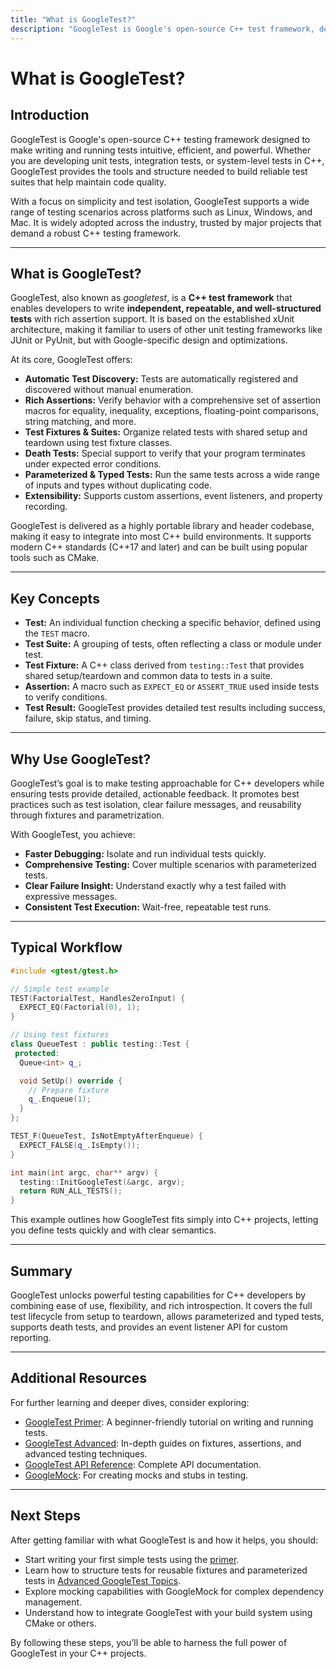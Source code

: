 ```yaml
---
title: "What is GoogleTest?"
description: "GoogleTest is Google's open-source C++ test framework, designed to make it easy to write robust unit and integration tests. This page explains the fundamental purpose of the framework and why it has become an industry-standard for C++ projects."
---
```


# What is GoogleTest?

## Introduction

GoogleTest is Google's open-source C++ testing framework designed to make writing and running tests intuitive, efficient, and powerful. Whether you are developing unit tests, integration tests, or system-level tests in C++, GoogleTest provides the tools and structure needed to build reliable test suites that help maintain code quality.

With a focus on simplicity and test isolation, GoogleTest supports a wide range of testing scenarios across platforms such as Linux, Windows, and Mac. It is widely adopted across the industry, trusted by major projects that demand a robust C++ testing framework.

---

## What is GoogleTest?

GoogleTest, also known as *googletest*, is a **C++ test framework** that enables developers to write **independent, repeatable, and well-structured tests** with rich assertion support. It is based on the established xUnit architecture, making it familiar to users of other unit testing frameworks like JUnit or PyUnit, but with Google-specific design and optimizations.

At its core, GoogleTest offers:

- **Automatic Test Discovery:** Tests are automatically registered and discovered without manual enumeration.
- **Rich Assertions:** Verify behavior with a comprehensive set of assertion macros for equality, inequality, exceptions, floating-point comparisons, string matching, and more.
- **Test Fixtures & Suites:** Organize related tests with shared setup and teardown using test fixture classes.
- **Death Tests:** Special support to verify that your program terminates under expected error conditions.
- **Parameterized & Typed Tests:** Run the same tests across a wide range of inputs and types without duplicating code.
- **Extensibility:** Supports custom assertions, event listeners, and property recording.

GoogleTest is delivered as a highly portable library and header codebase, making it easy to integrate into most C++ build environments. It supports modern C++ standards (C++17 and later) and can be built using popular tools such as CMake.

---

## Key Concepts

- **Test:** An individual function checking a specific behavior, defined using the `TEST` macro.
- **Test Suite:** A grouping of tests, often reflecting a class or module under test.
- **Test Fixture:** A C++ class derived from `testing::Test` that provides shared setup/teardown and common data to tests in a suite.
- **Assertion:** A macro such as `EXPECT_EQ` or `ASSERT_TRUE` used inside tests to verify conditions.
- **Test Result:** GoogleTest provides detailed test results including success, failure, skip status, and timing.

---

## Why Use GoogleTest?

GoogleTest’s goal is to make testing approachable for C++ developers while ensuring tests provide detailed, actionable feedback. It promotes best practices such as test isolation, clear failure messages, and reusability through fixtures and parametrization.

With GoogleTest, you achieve:

- **Faster Debugging:** Isolate and run individual tests quickly.
- **Comprehensive Testing:** Cover multiple scenarios with parameterized tests.
- **Clear Failure Insight:** Understand exactly why a test failed with expressive messages.
- **Consistent Test Execution:** Wait-free, repeatable test runs.

---

## Typical Workflow

```cpp
#include <gtest/gtest.h>

// Simple test example
TEST(FactorialTest, HandlesZeroInput) {
  EXPECT_EQ(Factorial(0), 1);
}

// Using test fixtures
class QueueTest : public testing::Test {
 protected:
  Queue<int> q_;

  void SetUp() override {
    // Prepare fixture
    q_.Enqueue(1);
  }
};

TEST_F(QueueTest, IsNotEmptyAfterEnqueue) {
  EXPECT_FALSE(q_.IsEmpty());
}

int main(int argc, char** argv) {
  testing::InitGoogleTest(&argc, argv);
  return RUN_ALL_TESTS();
}
```

This example outlines how GoogleTest fits simply into C++ projects, letting you define tests quickly and with clear semantics.


---

## Summary

GoogleTest unlocks powerful testing capabilities for C++ developers by combining ease of use, flexibility, and rich introspection. It covers the full test lifecycle from setup to teardown, allows parameterized and typed tests, supports death tests, and provides an event listener API for custom reporting.

---

## Additional Resources

For further learning and deeper dives, consider exploring:

- [GoogleTest Primer](https://google.github.io/googletest/primer.html): A beginner-friendly tutorial on writing and running tests.
- [GoogleTest Advanced](https://google.github.io/googletest/advanced.html): In-depth guides on fixtures, assertions, and advanced testing techniques.
- [GoogleTest API Reference](https://google.github.io/googletest/reference/api/): Complete API documentation.
- [GoogleMock](https://google.github.io/googletest/gmock.html): For creating mocks and stubs in testing.

---

## Next Steps

After getting familiar with what GoogleTest is and how it helps, you should:

- Start writing your first simple tests using the [primer](primer.md).
- Learn how to structure tests for reusable fixtures and parameterized tests in [Advanced GoogleTest Topics](advanced.md).
- Explore mocking capabilities with GoogleMock for complex dependency management.
- Understand how to integrate GoogleTest with your build system using CMake or others.

By following these steps, you’ll be able to harness the full power of GoogleTest in your C++ projects.
